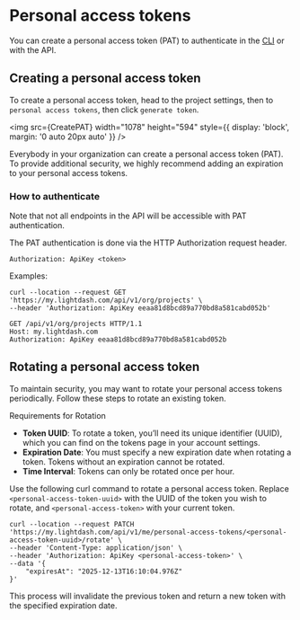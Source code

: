 
# Personal access tokens

You can create a personal access token (PAT) to authenticate in the [CLI](../get-started/setup-lightdash/get-project-lightdash-ready.mdx) or
with the API.

## Creating a personal access token

To create a personal access token, head to the project settings, then to `personal access tokens`, then click `generate token`.

<img
  src={CreatePAT}
  width="1078"
  height="594"
  style={{ display: 'block', margin: '0 auto 20px auto' }}
/>

Everybody in your organization can create a personal access token (PAT). To provide additional security, we highly recommend adding an expiration to your personal access tokens.

### How to authenticate

Note that not all endpoints in the API will be accessible with PAT authentication.

The PAT authentication is done via the HTTP Authorization request header.

```
Authorization: ApiKey <token>
```

Examples:

```
curl --location --request GET 'https://my.lightdash.com/api/v1/org/projects' \
--header 'Authorization: ApiKey eeaa81d8bcd89a770bd8a581cabd052b'
```

```
GET /api/v1/org/projects HTTP/1.1
Host: my.lightdash.com
Authorization: ApiKey eeaa81d8bcd89a770bd8a581cabd052b
```

## Rotating a personal access token

To maintain security, you may want to rotate your personal access tokens periodically. Follow these steps to rotate an existing token.

Requirements for Rotation

- **Token UUID**: To rotate a token, you’ll need its unique identifier (UUID), which you can find on the tokens page in your account settings.
- **Expiration Date**: You must specify a new expiration date when rotating a token. Tokens without an expiration cannot be rotated.
- **Time Interval**: Tokens can only be rotated once per hour.

Use the following curl command to rotate a personal access token. Replace `<personal-access-token-uuid>` with the UUID of the token you wish to rotate,
and `<personal-access-token>` with your current token.

```
curl --location --request PATCH 'https://my.lightdash.com/api/v1/me/personal-access-tokens/<personal-access-token-uuid>/rotate' \
--header 'Content-Type: application/json' \
--header 'Authorization: ApiKey <personal-access-token>' \
--data '{
    "expiresAt": "2025-12-13T16:10:04.976Z"
}'
```

This process will invalidate the previous token and return a new token with the specified expiration date.
